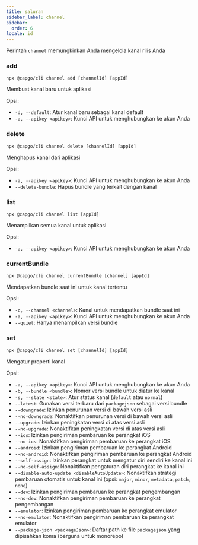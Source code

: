 ```yaml
---
title: saluran
sidebar_label: channel
sidebar:
  order: 6
locale: id
---
```


Perintah `channel` memungkinkan Anda mengelola kanal rilis Anda

### add

`npx @capgo/cli channel add [channelId] [appId]`

Membuat kanal baru untuk aplikasi

Opsi:

- `-d, --default`: Atur kanal baru sebagai kanal default
- `-a, --apikey <apikey>`: Kunci API untuk menghubungkan ke akun Anda

### delete

`npx @capgo/cli channel delete [channelId] [appId]`

Menghapus kanal dari aplikasi

Opsi:

- `-a, --apikey <apikey>`: Kunci API untuk menghubungkan ke akun Anda
- `--delete-bundle`: Hapus bundle yang terkait dengan kanal

### list

`npx @capgo/cli channel list [appId]`

Menampilkan semua kanal untuk aplikasi

Opsi:

- `-a, --apikey <apikey>`: Kunci API untuk menghubungkan ke akun Anda

### currentBundle

`npx @capgo/cli channel currentBundle [channel] [appId]`

Mendapatkan bundle saat ini untuk kanal tertentu

Opsi:

- `-c, --channel <channel>`: Kanal untuk mendapatkan bundle saat ini
- `-a, --apikey <apikey>`: Kunci API untuk menghubungkan ke akun Anda
- `--quiet`: Hanya menampilkan versi bundle

### set

`npx @capgo/cli channel set [channelId] [appId]`

Mengatur properti kanal

Opsi:

- `-a, --apikey <apikey>`: Kunci API untuk menghubungkan ke akun Anda
- `-b, --bundle <bundle>`: Nomor versi bundle untuk diatur ke kanal
- `-s, --state <state>`: Atur status kanal (`default` atau `normal`)
- `--latest`: Gunakan versi terbaru dari `packagejson` sebagai versi bundle
- `--downgrade`: Izinkan penurunan versi di bawah versi asli
- `--no-downgrade`: Nonaktifkan penurunan versi di bawah versi asli
- `--upgrade`: Izinkan peningkatan versi di atas versi asli
- `--no-upgrade`: Nonaktifkan peningkatan versi di atas versi asli
- `--ios`: Izinkan pengiriman pembaruan ke perangkat iOS
- `--no-ios`: Nonaktifkan pengiriman pembaruan ke perangkat iOS
- `--android`: Izinkan pengiriman pembaruan ke perangkat Android
- `--no-android`: Nonaktifkan pengiriman pembaruan ke perangkat Android
- `--self-assign`: Izinkan perangkat untuk mengatur diri sendiri ke kanal ini
- `--no-self-assign`: Nonaktifkan pengaturan diri perangkat ke kanal ini
- `--disable-auto-update <disableAutoUpdate>`: Nonaktifkan strategi pembaruan otomatis untuk kanal ini (opsi: `major`, `minor`, `metadata`, `patch`, `none`)
- `--dev`: Izinkan pengiriman pembaruan ke perangkat pengembangan
- `--no-dev`: Nonaktifkan pengiriman pembaruan ke perangkat pengembangan
- `--emulator`: Izinkan pengiriman pembaruan ke perangkat emulator
- `--no-emulator`: Nonaktifkan pengiriman pembaruan ke perangkat emulator
- `--package-json <packageJson>`: Daftar path ke file `packagejson` yang dipisahkan koma (berguna untuk monorepo)